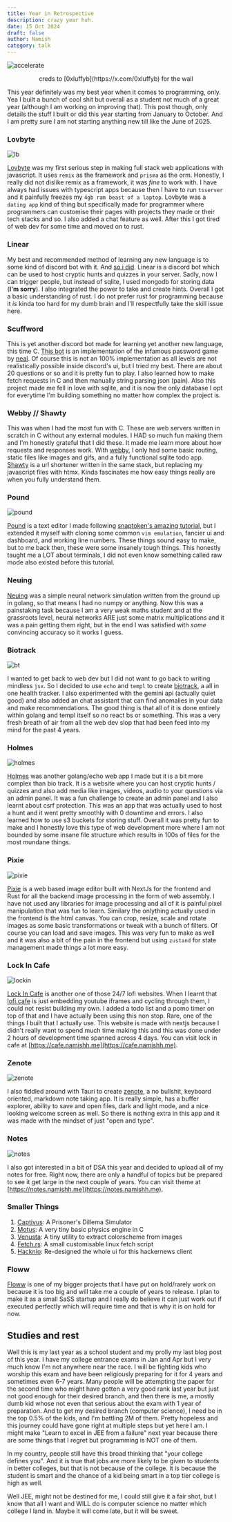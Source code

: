 ```yaml
---
title: Year in Retrospective 
description: crazy year huh. 
date: 15 Oct 2024
draft: false
author: Namish 
category: talk
---
```


![accelerate](/accelerate.jpg)
<div class="mb-2" align="center">
creds to [0xluffyb](https://x.com/0xluffyb) for the wall
</div>

This year definitely was my best year when it comes to programming, only. Yea I built a bunch of cool shit but overall as a student not much of a great year (although I am working on improving that). This post though, only details the stuff I built or did this year starting from January to October. And I am pretty sure I am not starting anything new till like the June of 2025. 

### Lovbyte

![lb](https://i.imgur.com/v8FxPyT.png)

[Lovbyte](https://github.com/namishh/lovbyte) was my first serious step in making full stack web applications with javascript. It uses `remix` as the framework and `prisma` as the orm. Honestly, I really did not dislike remix as a framework, it was _fine_ to work with. I have always had issues with typescript apps because then I have to run `tsserver` and it painfully freezes my `4gb ram beast of a laptop`. Lovbyte was a `dating app` kind of thing but specifically made for programmer where programmers can customise their pages with projects they made or their tech stacks and so. I also added a chat feature as well. After this I got tired of web dev for some time and moved on to rust. 

### Linear

My best and recommended method of learning any new language is to some kind of discord bot with it. And [so i did](https://github.com/namishh/linear). Linear is a discord bot which can be used to host cryptic hunts and quizzes in your server. Sadly, now I can trigger people, but instead of sqlite, I used mongodb for storing data (**I'm sorry**). I also integrated the power to take and create hints. Overall I got a basic understanding of rust. I do not prefer rust for programming because it _is_ kinda too hard for my dumb brain and I'll respectfully take the skill issue here.

### Scuffword 

This is yet another discord bot made for learning yet another new language, this time C. [This bot](https://github.com/namishh/scuffword) is an implementation of the infamous password game by [neal](https://neal.fun). Of course this is not an 100% implementation as all levels are not realistically possible inside discord's ui, but I tried my best. There are about 20 questions or so and it is pretty fun to play. I also learned how to make fetch requests in C and then manually string parsing json (pain). Also this project made me fell in love with sqlite, and it is now the only database I opt for everytime I'm building something no matter how complex the project is.

### Webby // Shawty

This was when I had the most fun with C. These are web servers written in scratch in C without any external modules. I HAD so much fun making them and I'm honestly grateful that I did these. It made me learn more about how requests and responses work. With [webby](https://github.com/namishh/webby), I only had some basic routing, static files like images and gifs, and a fully functional sqlite todo app. [Shawty](https://github.com/namishh/shawty) is a url shortener written in the same stack, but replacing my javascript files with htmx. Kinda fascinates me how easy things really are when you fully understand them.

### Pound

![pound](https://i.imgur.com/q5I6zJt.png)

[Pound](https://github.com/namishh/pound) is a text editor I made following [snaptoken's amazing tutorial](https://viewsourcecode.org/snaptoken/kilo/), but I extended it myself with cloning some common `vim emulation`, fancier ui and dashboard, and working line numbers. These things sound easy to make, but to me back then, these were some insanely tough things. This honestly taught me a LOT about terminals, I did not even know something called raw mode also existed before this tutorial.

### Neuing 

[Neuing](https://github.com/namishh/neuing) was a simple neural network simulation written from the ground up in golang, so that means I had no numpy or anything. Now this was a painstaking task because I am a very weak maths student and at the grassroots level, neural networks ARE just some matrix multiplications and it was a pain getting them right, but in the end I was satisfied with _some_ convincing accuracy so it works I guess.

### Biotrack 

![bt](https://i.imgur.com/NNaq5Lp.png)

I wanted to get back to web dev but I did not want to go back to writing mindless `jsx`. So I decided to use `echo` and `templ` to create [biotrack](https://git.new/biotrack), a all in one health tracker. I also experimented with the gemini api (actually quiet good) and also added an chat assistant that can find anomalies in your data and make recommendations. The good thing is that all of it is done entirely within golang and templ itself so no react bs or something. This was a very fresh breath of air from all the web dev slop that had been feed into my mind for the past 4 years.

### Holmes 

![holmes](https://i.imgur.com/m87qXdv.png)

[Holmes](https://github.com/namishh/holmes) was another golang/echo web app I made but it is a bit more complex than bio track. It is a website where you can host cryptic hunts / quizzes and also add media like images, videos, audio to your questions via an admin panel. It was a fun challenge to create an admin panel and I also learnt about csrf protection. This was an app that was actually used to host a hunt and it went pretty smoothly with 0 downtime and errors. I also learned how to use s3 buckets for storing stuff. Overall it was pretty fun to make and I honestly love this type of web development more where I am not bounded by some insane file structure which results in 100s of files for the most mundane things.

### Pixie

![pixie](https://i.imgur.com/rNaopDH.png)

[Pixie](https://github.com/namishh/pixie) is a web based image editor built with NextJs for the frontend and Rust for all the backend image processing in the form of web assembly. I have not used any libraries for image processing and all of it is painful pixel manipulation that was fun to learn. Similary the onlything actually used in the frontend is the html canvas. You can crop, resize, scale and rotate images as some basic transformations or tweak with a bunch of filters. Of course you can load and save images. This was very fun to make as well and it was also a bit of the pain in the frontend but using `zustand` for state management made things a lot more easy.

### Lock In Cafe

![lockin](https://i.imgur.com/qv3Lkkl.png)

[Lock In Cafe](https://github.com/namishh/lockin) is another one of those 24/7 lofi websites. When I learnt that [lofi.cafe](https://lofi.cafe) is just embedding youtube iframes and cycling through them, I could not resist building my own. I added a todo list and a pomo timer on top of that and I have actually been using this non stop. Rare, one of the things I built that I actually use. This website is made with nextjs because I didn't really want to spend much time making this and this was done under 2 hours of development time spanned across 4 days. You can visit lock in cafe at [https://cafe.namishh.me](https://cafe.namishh.me).

### Zenote 

![zenote](https://i.imgur.com/ryA9Aq6.png)

I also fiddled around with Tauri to create [zenote](https://github.com/namishh/zenote), a no bullshit, keyboard oriented, markdown note taking app. It is really simple, has a buffer explorer, ability to save and open files, dark and light mode, and a nice looking welcome screen as well. So there is nothing extra in this app and it was made with the mindset of just "open and type".

### Notes 

![notes](https://i.imgur.com/SnFRveH.png)

I also got interested in a bit of DSA this year and decided to upload all of my notes for free. Right now, there are only a handful of topics but be prepared to see it get large in the next couple of years. You can visit theme at [https://notes.namishh.me](https://notes.namishh.me).

### Smaller Things 

1. [Captivus](https://github.com/namishh/captivus): A Prisoner's Dillema Simulator 
2. [Motus](https://github.com/namishh/motus): A very tiny basic physics engine in C 
3. [Venusta](https://github.com/namishh/venusta): A tiny utility to extract colorscheme from images
4. [Fetch.rs](https://github.com/namishh/fetch.rs): A small customisable linux fetch script
5. [Hacknio](https://hacknio.vercel.app): Re-designed the whole ui for this hackernews client

### Floww 

[Floww](https://git.new/floww) is one of my bigger projects that I have put on hold/rarely work on because it is too big and will take me a couple of years to release. I plan to make it as a small SaSS startup and I really do believe it can just work out if executed perfectly which will require time and that is why it is on hold for now.


## Studies and rest

Well this is my last year as a school student and my prolly my last blog post of this year. I have my college entrance exams in Jan and Apr but I very much know I'm not anywhere near the race. I will be fighting kids who worship this exam and have been religiously preparing for it for 4 years and sometimes even 6-7 years. Many people will be attempting the paper for the second time who might have gotten a very good rank last year but just not good enough for their desired branch, and then there is me, a mostly dumb kid whose not even that serious about the exam with 1 year of preparation. And to get my desired branch (computer science), I need be in the top 0.5% of the kids, and I'm battling 2M of them. Pretty hopeless and this journey could have gone right at multiple steps but yet here I am. I might make "Learn to excel in JEE from a failure" next year because there are some things that I regret but programming is NOT one of them.

In my country, people still have this broad thinking that "your college defines you". And it is true that jobs are more likely to be given to students in better colleges, but that is not because of the college. It is because the student is smart and the chance of a kid being smart in a top tier college is high as well.

Well JEE, might not be destined for me, I could still give it a fair shot, but I know that all I want and WILL do is computer science no matter which college I land in. Maybe it will come late, but it will be sweet.
